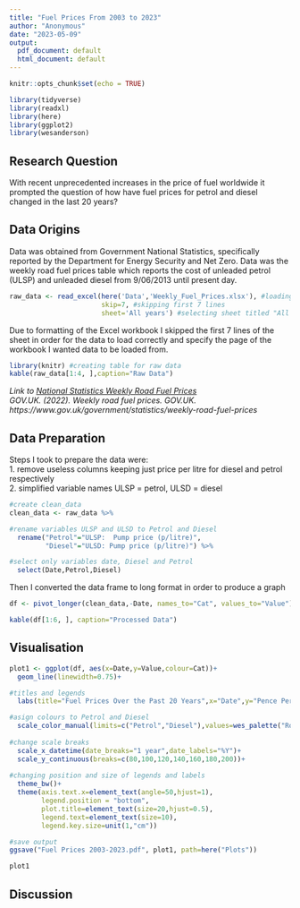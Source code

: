 ```yaml
---
title: "Fuel Prices From 2003 to 2023"
author: "Anonymous"
date: "2023-05-09"
output:
  pdf_document: default
  html_document: default
---
```

```r
knitr::opts_chunk$set(echo = TRUE)
```
```r

library(tidyverse)
library(readxl)
library(here)
library(ggplot2)
library(wesanderson)


```

## Research Question  
With recent unprecedented increases in the price of fuel worldwide it prompted the question of how have fuel prices for petrol and diesel changed in the last 20 years?  

## Data Origins    
Data was obtained from Government National Statistics, specifically reported by the Department for Energy Security and Net Zero. Data was the weekly road fuel prices table which reports the cost of unleaded petrol (ULSP) and unleaded diesel from 9/06/2013 until present day. 


```r

raw_data <- read_excel(here('Data','Weekly_Fuel_Prices.xlsx'), #loading data
                       skip=7, #skipping first 7 lines
                       sheet='All years') #selecting sheet titled "All Years"


```

Due to formatting of the Excel workbook I skipped the first 7 lines of the sheet in order for the data to load correctly and specify the page of the workbook I wanted data to be loaded from.


```r
library(knitr) #creating table for raw data
kable(raw_data[1:4, ],caption="Raw Data")

```

*Link to [National Statistics Weekly Road Fuel Prices](https://www.gov.uk/government/statistics/weekly-road-fuel-prices)*  
*GOV.UK. (2022). Weekly road fuel prices. GOV.UK. https://www.gov.uk/government/statistics/weekly-road-fuel-prices*



## Data Preparation     
Steps I took to prepare the data were:   
1.  remove useless columns keeping just price per litre for diesel and petrol respectively  
2.  simplified variable names ULSP = petrol, ULSD = diesel 
 
```r
#create clean_data
clean_data <- raw_data %>% 

#rename variables ULSP and ULSD to Petrol and Diesel
  rename("Petrol"="ULSP:  Pump price (p/litre)",
         "Diesel"="ULSD: Pump price (p/litre)") %>% 

#select only variables date, Diesel and Petrol
  select(Date,Petrol,Diesel)

```
  
Then I converted the data frame to long format in order to produce a graph
  
```r

df <- pivot_longer(clean_data,-Date, names_to="Cat", values_to="Value")

```

```r

kable(df[1:6, ], caption="Processed Data")

```

## Visualisation  

```r

plot1 <- ggplot(df, aes(x=Date,y=Value,colour=Cat))+
  geom_line(linewidth=0.75)+ 

#titles and legends
  labs(title="Fuel Prices Over the Past 20 Years",x="Date",y="Pence Per Litre",color=NULL)+

#asign colours to Petrol and Diesel 
  scale_color_manual(limits=c("Petrol","Diesel"),values=wes_palette("Royal1",n=2))+
  
#change scale breaks
  scale_x_datetime(date_breaks="1 year",date_labels="%Y")+
  scale_y_continuous(breaks=c(80,100,120,140,160,180,200))+
  
#changing position and size of legends and labels
  theme_bw()+
  theme(axis.text.x=element_text(angle=50,hjust=1),
        legend.position = "bottom", 
        plot.title=element_text(size=20,hjust=0.5),
        legend.text=element_text(size=10),
        legend.key.size=unit(1,"cm"))

#save output
ggsave("Fuel Prices 2003-2023.pdf", plot1, path=here("Plots")) 


```


```r

plot1

```

## Discussion


